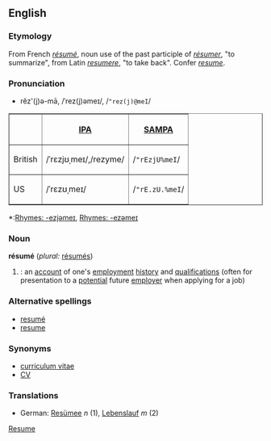 ==English==

=== Etymology ===
From French ''[[résumé]]'', noun use of the past participle of ''[[résumer]]'', "to summarize", from Latin ''[[resumere]]'', "to take back". Confer ''[[resume#English|resume]]''.

===Pronunciation===
*rĕz'(j)ə-mā, /ˈrez(j)əmeɪ/, /<tt>"rez(j)@meI</tt>/

<!--Shouldn't we be using Wiki tables for this stuff?-->
<table border=1> 
<tr><th> <th>[[w:IPA|IPA]]<th>[[Pronunciation guide|SAMPA]]</tr>
<tr><td>British</td><td>/ˈrɛzjʊˌmeɪ/,/rezyme/</td> <td>/<tt>"rEzjU%meI</tt>/</td></tr>
<tr><td>US</td> <td>/ˈrɛzʊˌmeɪ/</td> <td>/<tt>"rE.zU.%meI</tt>/</td></tr>
</table>

*:[[Rhymes:English:-ezjəmeɪ|Rhymes: -ezjəmeɪ]], [[Rhymes:English:-ezəmeɪ|Rhymes: -ezəmeɪ]]

=== Noun ===
'''résumé''' (''plural:'' [[résumés]])
# {{cattag|US}}: an [[account]] of one's [[employment]] [[history]] and [[qualification]]s (often for presentation to a [[potential]] future [[employer]] when applying for a job)

===Alternative spellings===
* [[resumé]]
* [[resume]]

===Synonyms===
* [[curriculum vitae]] {{cattag|UK}}
* [[CV]]<!-- maybe also c.v. or C.V. -->

===Translations===
*German: [[Resümee]] ''n'' (1), [[Lebenslauf]] ''m'' (2)

[[Category:English words spelled with diacritics or ligatures|Resume]]